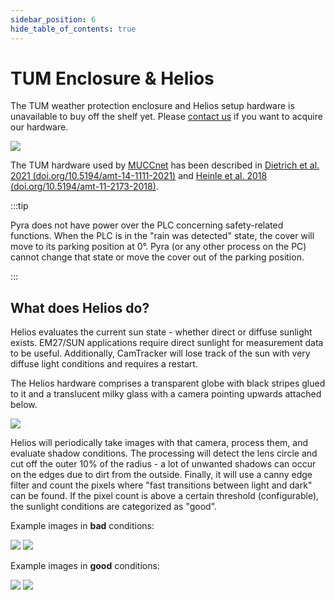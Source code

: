 ```yaml
---
sidebar_position: 6
hide_table_of_contents: true
---
```


# TUM Enclosure & Helios

The TUM weather protection enclosure and Helios setup hardware is unavailable to buy off the shelf yet. Please [contact us](/docs/intro/contact) if you want to acquire our hardware.

<img src="/img/docs/muccnet-image-roof.jpg" className="tw-mb-6 tw-rounded-lg" />

The TUM hardware used by [MUCCnet](https://atmosphere.ei.tum.de/) has been described in [Dietrich et al. 2021 (doi.org/10.5194/amt-14-1111-2021)](https://doi.org/10.5194/amt-14-1111-2021) and [Heinle et al. 2018 (doi.org/10.5194/amt-11-2173-2018)](https://doi.org/10.5194/amt-11-2173-2018).

:::tip

Pyra does not have power over the PLC concerning safety-related functions. When the PLC is in the "rain was detected" state, the cover will move to its parking position at 0°. Pyra (or any other process on the PC) cannot change that state or move the cover out of the parking position.

:::

## What does Helios do?

Helios evaluates the current sun state - whether direct or diffuse sunlight exists. EM27/SUN applications require direct sunlight for measurement data to be useful. Additionally, CamTracker will lose track of the sun with very diffuse light conditions and requires a restart.

The Helios hardware comprises a transparent globe with black stripes glued to it and a translucent milky glass with a camera pointing upwards attached below.

<div className="tw-flex tw-justify-center tw-w-full">
  <img
    src="/img/docs/helios-hardware.png"
    className="tw-mb-2 tw-rounded-lg !tw-h-64"
  />
</div>

Helios will periodically take images with that camera, process them, and evaluate shadow conditions. The processing will detect the lens circle and cut off the outer 10% of the radius - a lot of unwanted shadows can occur on the edges due to dirt from the outside. Finally, it will use a canny edge filter and count the pixels where "fast transitions between light and dark" can be found. If the pixel count is above a certain threshold (configurable), the sunlight conditions are categorized as "good".

Example images in **bad** conditions:

<div className="tw-flex tw-flex-col xl:tw-flex-row tw-items-center tw-justify-center tw-w-full tw-gap-x-2 tw-gap-y-2 -tw-mt-3 tw-mb-4">
  <img
    src="/img/docs/helios-example-image-bad-raw.jpg"
    className="tw-rounded-lg !tw-h-36 sm:!tw-h-40 2xl:!tw-h-48"
  />
  <img
    src="/img/docs/helios-example-image-bad-processed.jpg"
    className="tw-rounded-lg !tw-h-36 sm:!tw-h-40 2xl:!tw-h-48"
  />
</div>

Example images in **good** conditions:

<div className="tw-flex tw-flex-col xl:tw-flex-row tw-items-center tw-justify-center tw-w-full tw-gap-x-2 tw-gap-y-2 -tw-mt-3 tw-mb-4">
  <img
    src="/img/docs/helios-example-image-good-raw.jpg"
    className="tw-rounded-lg !tw-h-36 sm:!tw-h-40 2xl:!tw-h-48"
  />
  <img
    src="/img/docs/helios-example-image-good-processed.jpg"
    className="tw-rounded-lg !tw-h-36 sm:!tw-h-40 2xl:!tw-h-48"
  />
</div>
